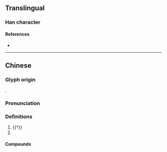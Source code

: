 {{character info}}
==Translingual==

===Han character===
{{Han char|rn=75|rad=木|as=14|sn=18|four=|canj=DVVI|ids=⿰木㡭}}

====References====
* {{Han ref|kx=0558.390|dkj=15737|dj=0948.110|hdz=21311.130|uh=6AB5|ud=27317}}

----

==Chinese==
{{zh-forms|s=𪲛}}

===Glyph origin===
{{Han etym}}
{{Han compound|木|㡭|ls=psc|c1=s|c2=p}}.

===Pronunciation===
{{zh-pron
|m=jì
|c=gai3
|mc=y
|oc=y
|cat=n
}}

===Definitions===
{{zh-hanzi}}

# {{†}} {{n-g|Used in {{zh-l|枸檵}}.}}
# {{taxlink|Loropetalum chinense|species}}

====Compounds====
{{zh-der|檵木}}